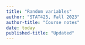 ```yaml
---
title: "Random variables"
author: "STAT425, Fall 2023"
author-title: "Course notes"
date: today
published-title: "Updated"
---
```


